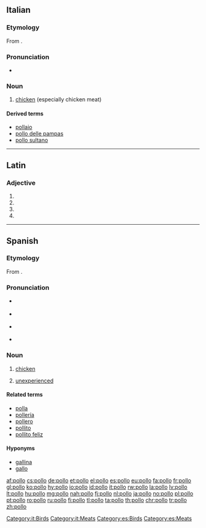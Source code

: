 {{also|pöllö}}
==Italian==

===Etymology===
From {{etyl|la|it}} {{term|pullus|lang=la}}.

===Pronunciation===
* {{audio|It-il pollo.ogg|Audio}}

===Noun===
{{it-noun|m}}

# {{context|meats|lang=it}} [[chicken]]  (especially chicken meat)

====Derived terms====
* [[pollaio]]
* [[pollo delle pampas]]
* [[pollo sultano]]

[[Category:it:Birds]]
[[Category:it:Meats]]

----

==Latin==

===Adjective===
{{la-adj-form|pollō}}

# {{inflection of|pollus||dat|m|s|lang=la}}
# {{inflection of|pollus||dat|n|s|lang=la}}
# {{inflection of|pollus||abl|m|s|lang=la}}
# {{inflection of|pollus||abl|n|s|lang=la}}

----

==Spanish==

===Etymology===
From {{etyl|la|es}} {{term|pullus|lang=la}}.

===Pronunciation===
* {{a|lleísmo}} {{IPA|[ˈpo.ʎo]|lang=es}}
* {{a|yeísmo}} {{IPA|[ˈpo.ʝo]|lang=es}}
* {{a|Rioplatense}} {{IPA|[ˈpo.ʒo]|lang=es}}
* {{homophones|poyo|lang=es}}

===Noun===
{{es-noun|m}}

# [[chicken]]
# {{context|Chile|slang|lang=es}} [[unexperienced]]

====Related terms====
* [[polla]]
* [[pollería]]
* [[pollero]]
* [[pollito]]
* [[pollito feliz]]

====Hyponyms====
* [[gallina]]
* [[gallo]]

[[Category:es:Birds]]
[[Category:es:Meats]]

[[af:pollo]]
[[cs:pollo]]
[[de:pollo]]
[[et:pollo]]
[[el:pollo]]
[[es:pollo]]
[[eu:pollo]]
[[fa:pollo]]
[[fr:pollo]]
[[gl:pollo]]
[[ko:pollo]]
[[hy:pollo]]
[[io:pollo]]
[[id:pollo]]
[[it:pollo]]
[[rw:pollo]]
[[la:pollo]]
[[lv:pollo]]
[[lt:pollo]]
[[hu:pollo]]
[[mg:pollo]]
[[nah:pollo]]
[[fj:pollo]]
[[nl:pollo]]
[[ja:pollo]]
[[no:pollo]]
[[pl:pollo]]
[[pt:pollo]]
[[ro:pollo]]
[[ru:pollo]]
[[fi:pollo]]
[[tl:pollo]]
[[ta:pollo]]
[[th:pollo]]
[[chr:pollo]]
[[tr:pollo]]
[[zh:pollo]]